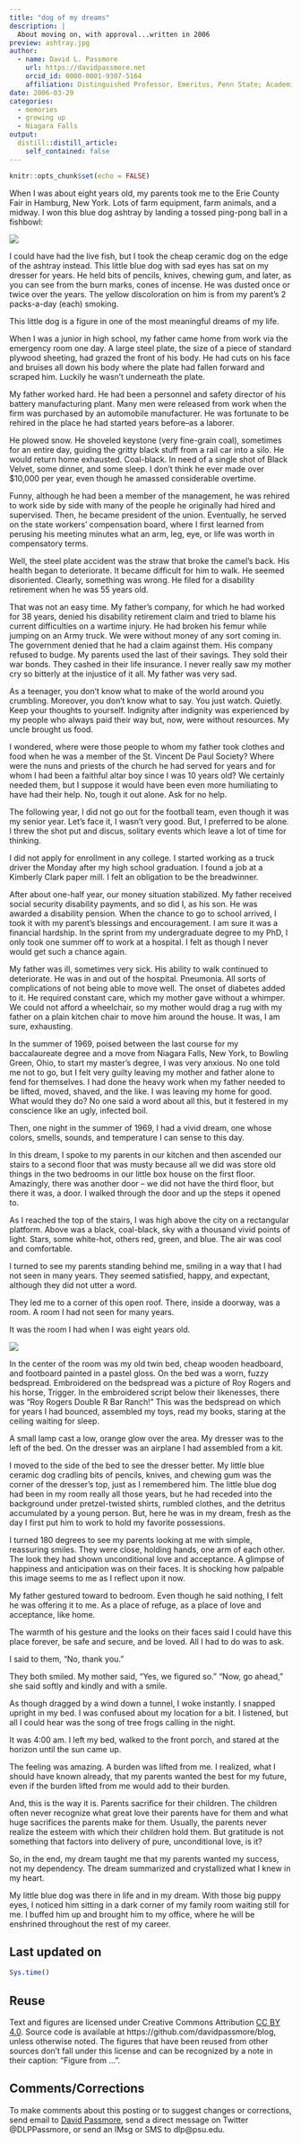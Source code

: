 ```yaml
---
title: "dog of my dreams"
description: |
  About moving on, with approval...written in 2006
preview: ashtray.jpg
author:
  - name: David L. Passmore
    url: https://davidpassmore.net
    orcid_id: 0000-0001-9307-5164
    affiliation: Distinguished Professor, Emeritus, Penn State; Academic Visitor, University of Pittsburgh
date: 2006-03-29
categories:
  - memories
  - growing up
  - Niagara Falls
output:
  distill::distill_article:
    self_contained: false
---
```


```r
knitr::opts_chunk$set(echo = FALSE)
```

When I was about eight years old, my parents took me to the Erie County Fair in Hamburg, New York. Lots of farm equipment, farm animals, and a midway. I won this blue dog ashtray by landing a tossed ping-pong ball in a fishbowl:

![](ashtray.jpg)

I could have had the live fish, but I took the cheap ceramic dog on the edge of the ashtray instead.
This little blue dog with sad eyes has sat on my dresser for years. He held bits of pencils, knives, chewing gum, and later, as you can see from the burn marks, cones of incense. He was dusted once or twice over the years. The yellow discoloration on him is from my parent's 2 packs-a-day (each) smoking.

This little dog is a figure in one of the most meaningful dreams of my life.

When I was a junior in high school, my father came home from work via the emergency room one day. A large steel plate, the size of a piece of standard plywood sheeting, had grazed the front of his body. He had cuts on his face and bruises all down his body where the plate had fallen forward and scraped him. Luckily he wasn't underneath the plate.

My father worked hard. He had been a personnel and safety director of his battery manufacturing plant. Many men were released from work when the firm was purchased by an automobile manufacturer. He was fortunate to be rehired in the place he had started years before--as a laborer.

He plowed snow. He shoveled keystone (very fine-grain coal), sometimes for an entire day, guiding the gritty black stuff from a rail car into a silo. He would return home exhausted. Coal-black. In need of a single shot of Black Velvet, some dinner, and some sleep. I don't think he ever made over $10,000 per year, even though he amassed considerable overtime.

Funny, although he had been a member of the management, he was rehired to work side by side with many of the people he originally had hired and supervised. Then, he became president of the union. Eventually, he served on the state workers' compensation board, where I first learned from perusing his meeting minutes what an arm, leg, eye, or life was worth in compensatory terms.

Well, the steel plate accident was the straw that broke the camel's back. His health began to deteriorate. It became difficult for him to walk. He seemed disoriented. Clearly, something was wrong. He filed for a disability retirement when he was 55 years old.

That was not an easy time. My father's company, for which he had worked for 38 years, denied his disability retirement claim and tried to blame his current difficulties on a wartime injury. He had broken his femur while jumping on an Army truck. We were without money of any sort coming in. The government denied that he had a claim against them. His company refused to budge. My parents used the last of their savings. They sold their war bonds. They cashed in their life insurance. I never really saw my mother cry so bitterly at the injustice of it all. My father was very sad.

As a teenager, you don't know what to make of the world around you crumbling. Moreover, you don't know what to say. You just watch. Quietly. Keep your thoughts to yourself. Indignity after indignity was experienced by my people who always paid their way but, now, were without resources. My uncle brought us food. 

I wondered, where were those people to whom my father took clothes and food when he was a member of the St. Vincent De Paul Society? Where were the nuns and priests of the church he had served for years and for whom I had been a faithful altar boy since I was 10 years old? We certainly needed them, but I suppose it would have been even more humiliating to have had their help. No, tough it out alone. Ask for no help.

The following year, I did not go out for the football team, even though it was my senior year. Let's face it, I wasn't very good. But, I preferred to be alone. I threw the shot put and discus, solitary events which leave a lot of time for thinking.

I did not apply for enrollment in any college. I started working as a truck driver the Monday after my high school graduation. I found a job at a Kimberly Clark paper mill. I felt an obligation to be the breadwinner.

After about one-half year, our money situation stabilized. My father received social security disability payments, and so did I, as his son. He was awarded a disability pension. When the chance to go to school arrived, I took it with my parent's blessings and encouragement. I am sure it was a financial hardship. In the sprint from my undergraduate degree to my PhD, I only took one summer off to work at a hospital. I felt as though I never would get such a chance again.

My father was ill, sometimes very sick. His ability to walk continued to deteriorate. He was in and out of the hospital. Pneumonia. All sorts of complications of not being able to move well. The onset of diabetes added to it. He required constant care, which my mother gave without a whimper. We could not afford a wheelchair, so my mother would drag a rug with my father on a plain kitchen chair to move him around the house. It was, I am sure, exhausting.

In the summer of 1969, poised between the last course for my baccalaureate degree and a move from Niagara Falls, New York, to Bowling Green, Ohio, to start my master's degree, I was very anxious. No one told me not to go, but I felt very guilty leaving my mother and father alone to fend for themselves. I had done the heavy work when my father needed to be lifted, moved, shaved, and the like. I was leaving my home for good. What would they do? No one said a word about all this, but it festered in my conscience like an ugly, infected boil.

Then, one night in the summer of 1969, I had a vivid dream, one whose colors, smells, sounds, and temperature I can sense to this day.

In this dream, I spoke to my parents in our kitchen and then ascended our stairs to a second floor that was musty because all we did was store old things in the two bedrooms in our little box house on the first floor. Amazingly, there was another door -- we did not have the third floor, but there it was, a door. I walked through the door and up the steps it opened to.

As I reached the top of the stairs, I was high above the city on a rectangular platform. Above was a black, coal-black, sky with a thousand vivid points of light. Stars, some white-hot, others red, green, and blue. The air was cool and comfortable.

I turned to see my parents standing behind me, smiling in a way that I had not seen in many years. They seemed satisfied, happy, and expectant, although they did not utter a word.

They led me to a corner of this open roof. There, inside a doorway, was a room. A room I had not seen for many years.

It was the room I had when I was eight years old.

![](vintage.jpg)

In the center of the room was my old twin bed, cheap wooden headboard, and footboard painted in a pastel gloss. On the bed was a worn, fuzzy bedspread. Embroidered on the bedspread was a picture of Roy Rogers and his horse, Trigger. In the embroidered script below their likenesses, there was "Roy Rogers Double R Bar Ranch! " This was the bedspread on which for years I had bounced, assembled my toys, read my books, staring at the ceiling waiting for sleep.

A small lamp cast a low, orange glow over the area. My dresser was to the left of the bed. On the dresser was an airplane I had assembled from a kit.

I moved to the side of the bed to see the dresser better. My little blue ceramic dog cradling bits of pencils, knives, and chewing gum was the corner of the dresser's top, just as I remembered him. The little blue dog had been in my room really all those years, but he had receded into the background under pretzel-twisted shirts, rumbled clothes, and the detritus accumulated by a young person. But, here he was in my dream, fresh as the day I first put him to work to hold my favorite possessions.

I turned 180 degrees to see my parents looking at me with simple, reassuring smiles. They were close, holding hands, one arm of each other. The look they had shown unconditional love and acceptance. A glimpse of happiness and anticipation was on their faces. It is shocking how palpable this image seems to me as I reflect upon it now.

My father gestured toward to bedroom. Even though he said nothing, I felt he was offering it to me. As a place of refuge, as a place of love and acceptance, like home.

The warmth of his gesture and the looks on their faces said I could have this place forever, be safe and secure, and be loved. All I had to do was to ask.

I said to them, "No, thank you."

They both smiled. My mother said, "Yes, we figured so." "Now, go ahead," she said softly and kindly and with a smile.

As though dragged by a wind down a tunnel, I woke instantly. I snapped upright in my bed. I was confused about my location for a bit. I listened, but all I could hear was the song of tree frogs calling in the night.

It was 4:00 am. I left my bed, walked to the front porch, and stared at the horizon until the sun came up.

The feeling was amazing. A burden was lifted from me. I realized, what I should have known already, that my parents wanted the best for my future, even if the burden lifted from me would add to their burden.

And, this is the way it is. Parents sacrifice for their children. The children often never recognize what great love their parents have for them and what huge sacrifices the parents make for them. Usually, the parents never realize the esteem with which their children hold them. But gratitude is not something that factors into delivery of pure, unconditional love, is it?

So, in the end, my dream taught me that my parents wanted my success, not my dependency. The dream summarized and crystallized what I knew in my heart.

My little blue dog was there in life and in my dream. With those big puppy eyes, I noticed him sitting in a dark corner of my family room waiting still for me. I buffed him up and brought him to my office, where he will be enshrined throughout the rest of my career.


## Last updated on {.appendix}
```r
Sys.time()
```

## Reuse {.appendix}

Text and figures are licensed under Creative Commons Attribution [CC BY 4.0](https://creativecommons.org/licenses/by-sa/4.0/). Source code is available at https://github.com/davidpassmore/blog, unless otherwise noted. The figures that have been reused from other sources don't fall under this license and can be recognized by a note in their caption: "Figure from ...".

## Comments/Corrections {.appendix}

To make comments about this posting or to suggest changes or corrections, send email to [David Passmore](dlp@davidpassmore.net), send a direct message on Twitter @DLPPassmore, or send an IMsg or SMS to dlp@psu.edu.
